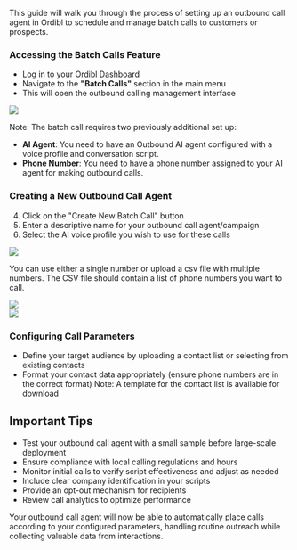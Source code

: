 This guide will walk you through the process of setting up an outbound call agent in Ordibl to schedule and manage batch calls to customers or prospects.


### Accessing the Batch Calls Feature

- Log in to your [Ordibl Dashboard](https://app.ordibl.ai)
- Navigate to the **"Batch Calls"** section in the main menu
- This will open the outbound calling management interface
<Frame caption="Ordibl Batch Calls">
  <img src="/images/batch-call.png" />
</Frame>

Note: The batch call requires two previously additional set up:
- **AI Agent**: You need to have an Outbound AI agent configured with a voice profile and conversation script.
- **Phone Number**: You need to have a phone number assigned to your AI agent for making outbound calls.

### Creating a New Outbound Call Agent

4. Click on the "Create New Batch Call" button
5. Enter a descriptive name for your outbound call agent/campaign
6. Select the AI voice profile you wish to use for these calls

<Frame caption="Ordibl Batch Calls">
  <img src="/images/batch-call.png" />
</Frame>

You can use either a single number or upload a csv file with multiple numbers. The CSV file should contain a list of phone numbers you want to call.
<Frame caption="Single Batch Number">
  <img src="/images/batch-call-single.png" />
</Frame>
<br />
<Frame caption="Multiple Batch Numbers">
  <img src="/images/batch-call-multiple.png" />
</Frame>

### Configuring Call Parameters

- Define your target audience by uploading a contact list or selecting from existing contacts
- Format your contact data appropriately (ensure phone numbers are in the correct format)
Note: A template for the contact list is available for download


## Important Tips

- Test your outbound call agent with a small sample before large-scale deployment
- Ensure compliance with local calling regulations and hours
- Monitor initial calls to verify script effectiveness and adjust as needed
- Include clear company identification in your scripts
- Provide an opt-out mechanism for recipients
- Review call analytics to optimize performance

Your outbound call agent will now be able to automatically place calls according to your configured parameters, handling routine outreach while collecting valuable data from interactions.